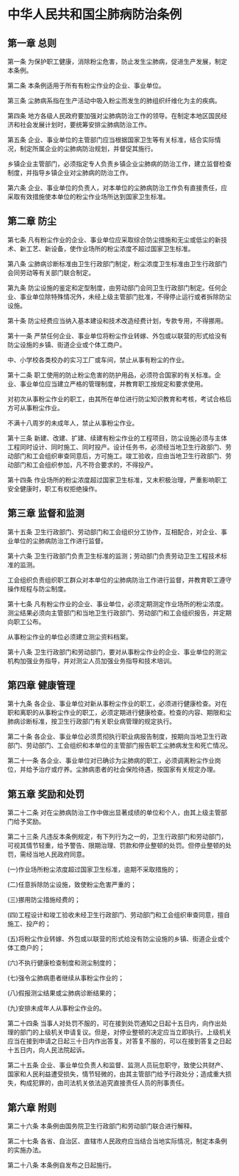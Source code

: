 # 中华人民共和国尘肺病防治条例

  

## 第一章 总则

第一条 为保护职工健康，消除粉尘危害，防止发生尘肺病，促进生产发展，制定本条例。

第二条 本条例适用于所有有粉尘作业的企业、事业单位。

第三条 尘肺病系指在生产活动中吸入粉尘而发生的肺组织纤维化为主的疾病。

第四条 地方各级人民政府要加强对尘肺病防治工作的领导。在制定本地区国民经济和社会发展计划时，要统筹安排尘肺病防治工作。

第五条 企业、事业单位的主管部门应当根据国家卫生等有关标准，结合实际情况，制定所属企业的尘肺病防治规划，并督促其施行。

乡镇企业主管部门，必须指定专人负责乡镇企业尘肺病的防治工作，建立监督检查制度，并指导乡镇企业对尘肺病的防治工作。

第六条 企业、事业单位的负责人，对本单位的尘肺病防治工作负有直接责任，应采取有效措施使本单位的粉尘作业场所达到国家卫生标准。

## 第二章 防尘

第七条 凡有粉尘作业的企业、事业单位应采取综合防尘措施和无尘或低尘的新技术、新工艺、新设备，使作业场所的粉尘浓度不超过国家卫生标准。

第八条 尘肺病诊断标准由卫生行政部门制定，粉尘浓度卫生标准由卫生行政部门会同劳动等有关部门联合制定。

第九条 防尘设施的鉴定和定型制度，由劳动部门会同卫生行政部门制定。任何企业、事业单位除特殊情况外，未经上级主管部门批准，不得停止运行或者拆除防尘设施。

第十条 防尘经费应当纳入基本建设和技术改造经费计划，专款专用，不得挪用。

第十一条 严禁任何企业、事业单位将粉尘作业转嫁、外包或以联营的形式给没有防尘设施的乡镇、街道企业或个体工商户。

中、小学校各类校办的实习工厂或车间，禁止从事有粉尘的作业。

第十二条 职工使用的防止粉尘危害的防护用品，必须符合国家的有关标准。企业、事业单位应当建立严格的管理制度，并教育职工按规定和要求使用。

对初次从事粉尘作业的职工，由其所在单位进行防尘知识教育和考核，考试合格后方可从事粉尘作业。

不满十八周岁的未成年人，禁止从事粉尘作业。

第十三条 新建、改建、扩建、续建有粉尘作业的工程项目，防尘设施必须与主体工程同时设计、同时施工、同时投产。设计任务书，必须经当地卫生行政部门、劳动部门和工会组织审查同意后，方可施工。竣工验收，应由当地卫生行政部门、劳动部门和工会组织参加，凡不符合要求的，不得投产。

第十四条 作业场所的粉尘浓度超过国家卫生标准，又未积极治理，严重影响职工安全健康时，职工有权拒绝操作。

## 第三章 监督和监测

第十五条 卫生行政部门、劳动部门和工会组织分工协作，互相配合，对企业、事业单位的尘肺病防治工作进行监督。

第十六条 卫生行政部门负责卫生标准的监测；劳动部门负责劳动卫生工程技术标准的监测。

工会组织负责组织职工群众对本单位的尘肺病防治工作进行监督，并教育职工遵守操作规程与防尘制度。

第十七条 凡有粉尘作业的企业、事业单位，必须定期测定作业场所的粉尘浓度。测尘结果必须向主管部门和当地卫生行政部门、劳动部门和工会组织报告，并定期向职工公布。

从事粉尘作业的单位必须建立测尘资料档案。

第十八条 卫生行政部门和劳动部门，要对从事粉尘作业的企业、事业单位的测尘机构加强业务指导，并对测尘人员加强业务指导和技术培训。

## 第四章 健康管理

第十九条 各企业、事业单位对新从事粉尘作业的职工，必须进行健康检查。对在职和离职的从事粉尘作业的职工，必须定期进行健康检查。检查的内容、期限和尘肺病诊断标准，按卫生行政部门有关职业病管理的规定执行。

第二十条 各企业、事业单位必须贯彻执行职业病报告制度，按期向当地卫生行政部门、劳动部门、工会组织和本单位的主管部门报告职工尘肺病发生和死亡情况。

第二十一条 各企业、事业单位对已确诊为尘肺病的职工，必须调离粉尘作业岗位，并给予治疗或疗养。尘肺病患者的社会保险待遇，按国家有关规定办理。

## 第五章 奖励和处罚

第二十二条 对在尘肺病防治工作中做出显著成绩的单位和个人，由其上级主管部门给予奖励。

第二十三条 凡违反本条例规定，有下列行为之一的，卫生行政部门和劳动部门，可视其情节轻重，给予警告、限期治理、罚款和停业整顿的处罚。但停业整顿的处罚，需经当地人民政府同意。

(一)作业场所粉尘浓度超过国家卫生标准，逾期不采取措施的；

(二)任意拆除防尘设施，致使粉尘危害严重的；

(三)挪用防尘措施经费的；

(四)工程设计和竣工验收未经卫生行政部门、劳动部门和工会组织审查同意，擅自施工、投产的；

(五)将粉尘作业转嫁、外包或以联营的形式给没有防尘设施的乡镇、街道企业或个体工商户的；

(六)不执行健康检查制度和测尘制度的；

(七)强令尘肺病患者继续从事粉尘作业的；

(八)假报测尘结果或尘肺病诊断结果的；

(九)安排未成年人从事粉尘作业的。

第二十四条 当事人对处罚不服的，可在接到处罚通知之日起十五日内，向作出处理的部门的上级机关申请复议。但是，对停业整顿的决定应当立即执行。上级机关应当在接到申请之日起三十日内作出答复。对答复不服的，可以在接到答复之日起十五日内，向人民法院起诉。

第二十五条 企业、事业单位负责人和监督、监测人员玩忽职守，致使公共财产、国家和人民利益遭受损失，情节轻微的，由其主管部门给予行政处分；造成重大损失，构成犯罪的，由司法机关依法追究直接责任人员的刑事责任。

## 第六章 附则

第二十六条 本条例由国务院卫生行政部门和劳动部门联合进行解释。

第二十七条 各省、自治区、直辖市人民政府应当结合当地实际情况，制定本条例的实施办法。

第二十八条 本条例自发布之日起施行。